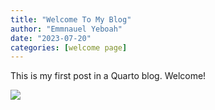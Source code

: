 ```yaml
---
title: "Welcome To My Blog"
author: "Emmnauel Yeboah"
date: "2023-07-20"
categories: [welcome page]
---
```


This is my first post in a Quarto blog. Welcome!

![](thumbnail.jpg)
